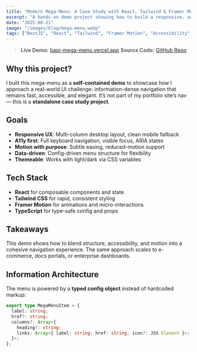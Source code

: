 ```yaml
---
title: "Modern Mega-Menu: A Case Study with React, Tailwind & Framer Motion"
excerpt: "A hands-on demo project showing how to build a responsive, accessible mega-menu with React, Tailwind CSS, and Framer Motion—complete with keyboard support and motion polish."
date: "2025-08-21"
image: "/images/blog/mega-menu.webp"
tags: ["NextJS", "React", "Tailwind", "Framer Motion", "Accessibility", "UI/UX"]
---
```


> **Live Demo:** [bapi-mega-menu.vercel.app](https://bapi-mega-menu-mbbgsw2xo-andrewteeces-projects.vercel.app/)
> **Source Code:** [GitHub Repo](https://github.com/andrewteece/bapi-mega-menu)

## Why this project?

I built this mega-menu as a **self-contained demo** to showcase how I approach a real-world UI challenge: information-dense navigation that remains fast, accessible, and elegant. It’s not part of my portfolio site’s nav — this is a **standalone case study project**.

## Goals

- **Responsive UX**: Multi-column desktop layout, clean mobile fallback  
- **A11y first**: Full keyboard navigation, visible focus, ARIA states  
- **Motion with purpose**: Subtle easing, reduced-motion support  
- **Data-driven**: Config-driven menu structure for flexibility  
- **Themeable**: Works with light/dark via CSS variables  

## Tech Stack

- **React** for composable components and state  
- **Tailwind CSS** for rapid, consistent styling  
- **Framer Motion** for animations and micro-interactions  
- **TypeScript** for type-safe config and props  

## Takeaways
This demo shows how to blend structure, accessibility, and motion into a cohesive navigation experience. The same approach scales to e-commerce, docs portals, or enterprise dashboards.

## Information Architecture

The menu is powered by a **typed config object** instead of hardcoded markup:

```ts
export type MegaMenuItem = {
  label: string;
  href?: string;
  columns?: Array<{
    heading?: string;
    links: Array<{ label: string; href: string; icon?: JSX.Element }>;
  }>;
};


